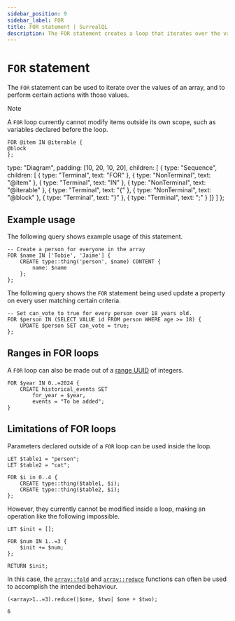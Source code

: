 ```yaml
---
sidebar_position: 9
sidebar_label: FOR
title: FOR statement | SurrealQL
description: The FOR statement creates a loop that iterates over the values of an array.
---
```



# `FOR` statement

The `FOR` statement can be used to iterate over the values of an array, and to perform certain actions with those values.

> [!NOTE]
> A `FOR` loop currently cannot modify items outside its own scope, such as variables declared before the loop.


<Tabs syncKey="for-statement">
  <TabItem label="SurrealQL Syntax">

```syntax title="SurrealQL Syntax"
FOR @item IN @iterable {
@block
};
```

  </TabItem>
  <TabItem label="Railroad Diagram">

  type: "Diagram",
  padding: [10, 20, 10, 20],
  children: [
    { type: "Sequence", children: [
      { type: "Terminal", text: "FOR" },
      { type: "NonTerminal", text: "@item" },
      { type: "Terminal", text: "IN" },
      { type: "NonTerminal", text: "@iterable" },
      { type: "Terminal", text: "{" },
      { type: "NonTerminal", text: "@block" },
      { type: "Terminal", text: "}" },
      { type: "Terminal", text: ";" }
    ]}
  ]
};

<RailroadDiagram ast={forAst} className="my-6" />

  </TabItem>
</Tabs>

## Example usage
The following query shows example usage of this statement.

```surql
-- Create a person for everyone in the array
FOR $name IN ['Tobie', 'Jaime'] {
	CREATE type::thing('person', $name) CONTENT {
		name: $name
	};
};
```

The following query shows the `FOR` statement being used update a property on every user matching certain criteria.

```surql
-- Set can_vote to true for every person over 18 years old.
FOR $person IN (SELECT VALUE id FROM person WHERE age >= 18) {
	UPDATE $person SET can_vote = true;
};
```

## Ranges in FOR loops

<Since v="v2.0.0" />

A `FOR` loop can also be made out of a [range UUID](/docs/surrealql/datamodel/ranges) of integers.

```surql
FOR $year IN 0..=2024 {
    CREATE historical_events SET
        for_year = $year,
        events = "To be added";
}
```

## Limitations of FOR loops

Parameters declared outside of a `FOR` loop can be used inside the loop.

```surql
LET $table1 = "person";
LET $table2 = "cat";

FOR $i in 0..4 {
    CREATE type::thing($table1, $i);
	CREATE type::thing($table2, $i);
};
```

However, they currently cannot be modified inside a loop, making an operation like the following impossible.

```surql
LET $init = [];

FOR $num IN 1..=3 {
	$init += $num;
};

RETURN $init;
```

In this case, the [`array::fold`](/docs/surrealql/functions/database/array#arrayfold) and [`array::reduce`](/docs/surrealql/functions/database/array#arrayreduce) functions can often be used to accomplish the intended behaviour.

```surql
(<array>1..=3).reduce(|$one, $two| $one + $two);
```

```surql title="Output"
6
```